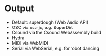 # Output

- Default: superdough (Web Audio API)
- OSC via osc-js, e.g. SuperDirt
- Csound via the Csound WebAssembly build
- Hydra
- MIDI via WebMIDI
- Serial via WebSerial, e.g. for robot dancing
